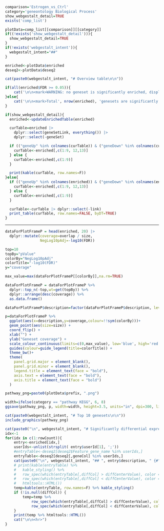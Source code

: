 ```r
comparison='Estrogen_vs_Ctrl'
category='geneontology Biological Process'
show_webgestalt_detail=TRUE
exists('comp_list')
```

```r
plotData=comp_list[[comparison]][[category]]
if((!exists('show_webgestalt_detail'))){
  show_webgestalt_detail=TRUE
}
if(!exists('webgestalt_intent')){
  webgestalt_intent="##"
}
```

```r
enriched<-plotData$enriched
deseq2<-plotData$deseq2

cat(paste0(webgestalt_intent, "# Overview table\n\n"))

if(all(enriched$FDR >= 0.05)){
	cat('\n\n<mark>WARNING: no geneset is significantly enriched, display top 10.</mark>\n\n')
}else{
	cat('\n\n<mark>Total', nrow(enriched), 'genesets are significantly enriched.</mark>\n\n')
}

if(show_webgestalt_detail){
  enriched<-updateEnrichedTable(enriched)

  curTable=enriched |>
    dplyr::select(geneSetLink, everything()) |>
    dplyr::select(-geneSet)

  if (("geneUp" %in% colnames(curTable)) & ("geneDown" %in% colnames(curTable)) ) {
    curTable<-enriched[,c(1:9, 12,13)]
  } else {
    curTable<-enriched[,c(1:9)]
  }

  print(kable(curTable, row.names=F))
}else{
  if (("geneUp" %in% colnames(enriched)) & ("geneDown" %in% colnames(enriched)) ) {
    curTable<-enriched[,c(1:9, 12,13)]
  } else {
    curTable<-enriched[,c(1:9)]
  }

  curTable<-curTable |> dplyr::select(-link)
  print_table(curTable, row.names=FALSE, byDT=TRUE)
}
```

<hr>

```r
dataForPlotFrameP = head(enriched, 20) |>
  dplyr::mutate(coverage=overlap / size,
                NegLog10pAdj=-log10(FDR))

top=10
topBy="pValue"
colorBy="NegLog10pAdj"
colorTitle="-log10(FDR)"
y="coverage"

max_value=max(dataForPlotFrameP[[colorBy]],na.rm=TRUE)

dataForPlotFrameP = dataForPlotFrameP %>% 
  dplyr::top_n(-top,wt=get(topBy)) %>%
  dplyr::arrange(desc(coverage)) %>%
  as.data.frame()

dataForPlotFrameP$description=factor(dataForPlotFrameP$description, levels=rev(dataForPlotFrameP$description))

p=dataForPlotFrameP %>%
  ggplot(aes(x=description,y=coverage,colour=!!sym(colorBy)))+
  geom_point(aes(size=size)) +
  coord_flip() + 
  xlab("") +
  ylab("Geneset coverage") +
  scale_colour_continuous(limits=c(0,max_value), low='blue', high='red',guide=guide_colorbar(reverse=FALSE))+
  guides(colour=guide_legend(title=colorTitle)) +
  theme_bw()+
  theme(
    panel.grid.major = element_blank(),
    panel.grid.minor = element_blank(),
    legend.title = element_text(face = "bold"),
    axis.text = element_text(face = "bold"),
    axis.title = element_text(face = "bold")
  )

pathway_png=paste0(plotData$prefix, ".png")

width=ifelse(category == "pathway KEGG", 6, 8)
ggsave(pathway_png, p, width=width, height=3.5, units="in", dpi=300, limitsize=FALSE, bg="white")

cat(paste0(webgestalt_intent, "# Top 10 genesets\n\n"))
include_graphics(pathway_png)
```

```r
cat(paste0("\n", webgestalt_intent, "# Significantly differential expressed genes\n\n" ))
idx<-1
for(idx in c(1:rowCount)){
	entry<-enriched[idx,]
	userIds<-unlist(strsplit( entry$userId[1], ';'))
	#entryTable<-deseq2[deseq2$Feature_gene_name %in% userIds,]
	entryTable<-deseq2[deseq2[,geneCol] %in% userIds,]
	cat(paste0("\n", webgestalt_intent, "## ", entry$description, " {#", entry$tblLink, '}\n\n<span style="background-color:#ffe4c4">RED: up-regulated</span>, <span style="background-color:#f0fff0">GREEN: down-regulated</span>\n\n' ))
	# print(kable(entryTable) %>% 
	# 	kable_styling() %>%
	# 	row_spec(which(entryTable[,diffCol] > diffCenterValue), color = "black", background = "bisque") %>% 
	# 	row_spec(which(entryTable[,diffCol] < diffCenterValue), color = "black", background = "honeydew") %>%
	# 	htmltools::HTML())
	temp=kable(entryTable, row.names=F) %>%	kable_styling()
	if (!is.null(diffCol)) {
		temp=temp %>% 
			row_spec(which(entryTable[,diffCol] > diffCenterValue), color = "black", background = "bisque") %>% 
			row_spec(which(entryTable[,diffCol] < diffCenterValue), color = "black", background = "honeydew")
	}
	print(temp %>% htmltools::HTML())
	cat("\n\n<hr>")
}

```



